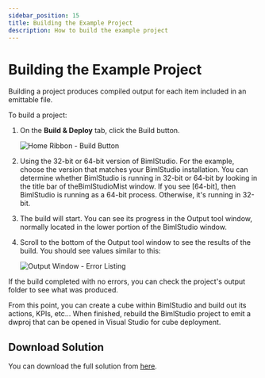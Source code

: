 ---
sidebar_position: 15
title: Building the Example Project
description: How to build the example project
---
<head>
  <meta name="varigenceProduct" content="BimlStudio"></meta>
  <meta name="varigenceArticleType" content="Walkthrough"></meta>
</head>

# Building the Example Project

Building a project produces compiled output for each item included in an emittable file.

To build a project:

1. On the **Build & Deploy** tab, click the Build button.

    ![Home Ribbon - Build Button](/img/bimlstudio/012_Step01.png)

1. Using the 32-bit or 64-bit version of BimlStudio. For the example, choose the version that matches your BimlStudio installation.
    You can determine whether BimlStudio is running in 32-bit or 64-bit by looking in the title bar of theBimlStudioMist window. If you see [64-bit], then BimlStudio is running as a 64-bit process. Otherwise, it's running in 32-bit.

1. The build will start. You can see its progress in the Output tool window, normally located in the lower portion of the BimlStudio window.

1. Scroll to the bottom of the Output tool window to see the results of the build. You should see values similar to this:

    ![Output Window - Error Listing](/img/bimlstudio/012_Step04.png)

If the build completed with no errors, you can check the project's output folder to see what was produced.

From this point, you can create a cube within BimlStudio and build out its actions, KPIs, etc... When finished, rebuild the BimlStudio project to emit a dwproj that can be opened in Visual Studio for cube deployment.

## Download Solution

You can download the full solution from [here](https://www.varigence.com/downloads/adventureworksltsample.zip).
